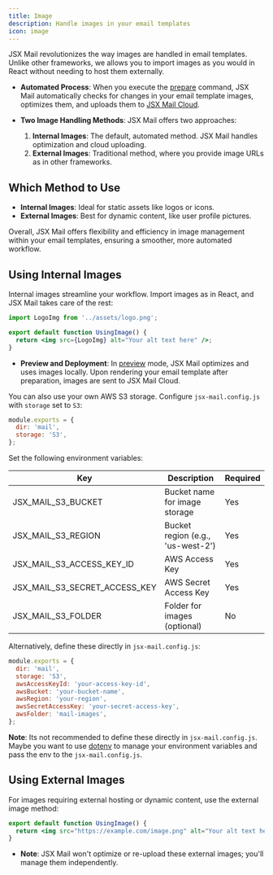 ```yaml
---
title: Image
description: Handle images in your email templates
icon: image
---
```


JSX Mail revolutionizes the way images are handled in email templates. Unlike other frameworks, we allows you to import images as you would in React without needing to host them externally.

- **Automated Process**: When you execute the [prepare](/cli/prepare) command, JSX Mail automatically checks for changes in your email template images, optimizes them, and uploads them to [JSX Mail Cloud](/cloud).

- **Two Image Handling Methods**: JSX Mail offers two approaches:
  1. **Internal Images**: The default, automated method. JSX Mail handles optimization and cloud uploading.
  2. **External Images**: Traditional method, where you provide image URLs as in other frameworks.

## Which Method to Use

- **Internal Images**: Ideal for static assets like logos or icons.
- **External Images**: Best for dynamic content, like user profile pictures.

Overall, JSX Mail offers flexibility and efficiency in image management within your email templates, ensuring a smoother, more automated workflow.

## Using Internal Images

Internal images streamline your workflow. Import images as in React, and JSX Mail takes care of the rest:

```jsx mail/templates/using-image.jsx
import LogoImg from '../assets/logo.png';

export default function UsingImage() {
  return <img src={LogoImg} alt="Your alt text here" />;
}
```

- **Preview and Deployment**: In [preview](/framework/preview) mode, JSX Mail optimizes and uses images locally. Upon rendering your email template after preparation, images are sent to JSX Mail Cloud.

You can also use your own AWS S3 storage. Configure `jsx-mail.config.js` with `storage` set to `S3`:

```js jsx-mail.config.js
module.exports = {
  dir: 'mail',
  storage: 'S3',
};
```

Set the following environment variables:

| Key                           | Description                       | Required |
| ----------------------------- | --------------------------------- | -------- |
| JSX_MAIL_S3_BUCKET            | Bucket name for image storage     | Yes      |
| JSX_MAIL_S3_REGION            | Bucket region (e.g., 'us-west-2') | Yes      |
| JSX_MAIL_S3_ACCESS_KEY_ID     | AWS Access Key                    | Yes      |
| JSX_MAIL_S3_SECRET_ACCESS_KEY | AWS Secret Access Key             | Yes      |
| JSX_MAIL_S3_FOLDER            | Folder for images (optional)      | No       |

Alternatively, define these directly in `jsx-mail.config.js`:

```js jsx-mail.config.js
module.exports = {
  dir: 'mail',
  storage: 'S3',
  awsAccessKeyId: 'your-access-key-id',
  awsBucket: 'your-bucket-name',
  awsRegion: 'your-region',
  awsSecretAccessKey: 'your-secret-access-key',
  awsFolder: 'mail-images',
};
```

**Note**: Its not recommended to define these directly in `jsx-mail.config.js`. Maybe you want to use [dotenv](https://www.npmjs.com/package/dotenv) to manage your environment variables and pass the env to the `jsx-mail.config.js`.

## Using External Images

For images requiring external hosting or dynamic content, use the external image method:

```jsx mail/templates/using-image.jsx
export default function UsingImage() {
  return <img src="https://example.com/image.png" alt="Your alt text here" />;
}
```

- **Note**: JSX Mail won't optimize or re-upload these external images; you'll manage them independently.
